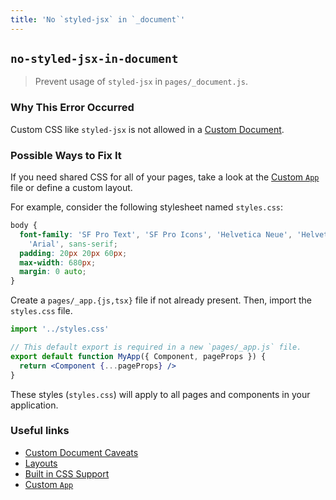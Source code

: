 ```yaml
---
title: 'No `styled-jsx` in `_document`'
---
```


## `no-styled-jsx-in-document`

> Prevent usage of `styled-jsx` in `pages/_document.js`.

### Why This Error Occurred

Custom CSS like `styled-jsx` is not allowed in a [Custom Document](/docs/pages/building-your-application/routing/custom-document).

### Possible Ways to Fix It

If you need shared CSS for all of your pages, take a look at the [Custom `App`](/docs/pages/building-your-application/routing/custom-app) file or define a custom layout.

For example, consider the following stylesheet named `styles.css`:

```css filename="styles.css"
body {
  font-family: 'SF Pro Text', 'SF Pro Icons', 'Helvetica Neue', 'Helvetica',
    'Arial', sans-serif;
  padding: 20px 20px 60px;
  max-width: 680px;
  margin: 0 auto;
}
```

Create a `pages/_app.{js,tsx}` file if not already present. Then, import the `styles.css` file.

```jsx filename="pages/_app.js"
import '../styles.css'

// This default export is required in a new `pages/_app.js` file.
export default function MyApp({ Component, pageProps }) {
  return <Component {...pageProps} />
}
```

These styles (`styles.css`) will apply to all pages and components in your application.

### Useful links

- [Custom Document Caveats](/docs/advanced-features/custom-document#caveats)
- [Layouts](/docs/pages/building-your-application/routing/pages-and-layouts#layout-pattern)
- [Built in CSS Support](/docs/pages/building-your-application/styling)
- [Custom `App`](/docs/pages/building-your-application/routing/custom-app)
